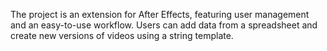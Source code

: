 
<PostHeader
    title='A Tool That Accelerates the Work of Artists!'
    projectName='Streetwise VidMorpher'
    imageName='streetwise/login-page.png'
    date='2023'
    stack='(ReactJS, Typescript, After Effects, Firebase, Github CI/CD)'
    order='1'
/>

The project is an extension for After Effects, featuring user management and an easy-to-use workflow.
Users can add data from a spreadsheet and create new versions of videos using a string template.

<div class='blogGallery'>
    <Media src='/work/streetwise/login-page-2.png' alt='streetwise-main-page' />
    <Media src='/work/streetwise/workflow-page.png' alt='streetwise-main-page' />
</div>
